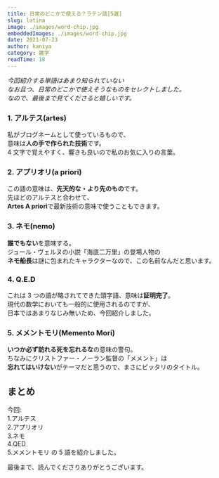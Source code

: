 ```yaml
---
title: 日常のどこかで使える？ラテン語[5選]
slug: latina
image: ./images/word-chip.jpg
embeddedImages: ./images/word-chip.jpg
date: 2021-07-23
author: kaniya
category: 雑学
readTime: 18
---
```


_今回紹介する単語はあまり知られていない_<br/>
_なお且つ、日常のどこかで使えそうなものをセレクトしました。_<br/>
_なので、最後まで見てくださると嬉しいです。_

### 1. アルテス(artes)

私がブログネームとして使っているもので、<br/>
意味は**人の手で作られた技術**です。<br/>
4 文字で覚えやすく、響きも良いので私のお気に入りの言葉。

### 2. アプリオリ(a priori)

この語の意味は、**先天的な・より先のもの**です。<br/>
先ほどのアルテスと合わせて、<br/>
**Artes A priori**で最新技術の意味で使うこともできます。

### 3. ネモ(nemo)

**誰でもない**を意味する。<br/>
ジュール・ヴェルヌの小説「海底二万里」の登場人物の<br/>
**ネモ船長**は謎に包まれたキャラクターなので、この名前なんだと思います。

### 4. Q.E.D

これは 3 つの語が略されてできた頭字語、意味は**証明完了**。<br/>
現代の数学においても一般的に使用されるのですが、<br/>
日本ではあまりなじみ無いため、今回紹介しました。

### 5. メメントモリ(Memento Mori)

**いつか必ず訪れる死を忘れるな**の意味の警句。<br/>
ちなみにクリストファー・ノーラン監督の「メメント」は<br/>
**忘れてはいけない**がテーマだと思うので、まさにピッタリのタイトル。

## まとめ

今回:  
1.アルテス  
2.アプリオリ  
3.ネモ  
4.QED  
5.メメントモリ
の 5 語を紹介しました。

最後まで、読んでくださりありがとうございます。
